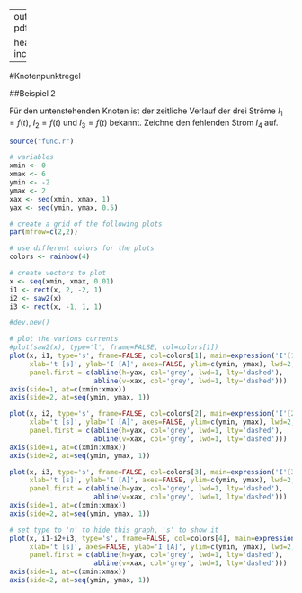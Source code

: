 
---
output: 
  pdf_document

header-includes:
	\usepackage{tikz}
	\usepackage[european]{circuitikz}
---

#Knotenpunktregel

##Beispiel 2

Für den untenstehenden Knoten ist der zeitliche Verlauf der drei Ströme $I_1 = f(t)$, $I_2 = f(t)$ und $I_3 = f(t)$ bekannt.
Zeichne den fehlenden Strom $I_4$ auf.\

\begin{tikzpicture}
	\draw 
	(0,0) to[short, i=$i_1$, -*] (2,0)
	(2,0) to[short, i=$i_2$] (4,0)
	(2,2) to[short, i=$i_3$] (2,0)
	(2,0) to[short, i=$i_4$] (2,-2);
\end{tikzpicture}

```r
source("func.r")

# variables
xmin <- 0
xmax <- 6
ymin <- -2
ymax <- 2
xax <- seq(xmin, xmax, 1)
yax <- seq(ymin, ymax, 0.5)

# create a grid of the following plots
par(mfrow=c(2,2))

# use different colors for the plots
colors <- rainbow(4)

# create vectors to plot
x <- seq(xmin, xmax, 0.01)
i1 <- rect(x, 2, -2, 1)
i2 <- saw2(x)
i3 <- rect(x, -1, 1, 1)

#dev.new()

# plot the various currents
#plot(saw2(x), type='l', frame=FALSE, col=colors[1])
plot(x, i1, type='s', frame=FALSE, col=colors[1], main=expression('I'[1]),
	 xlab='t [s]', ylab='I [A]', axes=FALSE, ylim=c(ymin, ymax), lwd=2,
	 panel.first = c(abline(h=yax, col='grey', lwd=1, lty='dashed'),
					 abline(v=xax, col='grey', lwd=1, lty='dashed')))
axis(side=1, at=c(xmin:xmax))
axis(side=2, at=seq(ymin, ymax, 1))

plot(x, i2, type='s', frame=FALSE, col=colors[2], main=expression('I'[2]),
	 xlab='t [s]', ylab='I [A]', axes=FALSE, ylim=c(ymin, ymax), lwd=2,
	 panel.first = c(abline(h=yax, col='grey', lwd=1, lty='dashed'),
					 abline(v=xax, col='grey', lwd=1, lty='dashed')))
axis(side=1, at=c(xmin:xmax))
axis(side=2, at=seq(ymin, ymax, 1))

plot(x, i3, type='s', frame=FALSE, col=colors[3], main=expression('I'[3]),
	 xlab='t [s]', ylab='I [A]', axes=FALSE, ylim=c(ymin, ymax), lwd=2,
	 panel.first = c(abline(h=yax, col='grey', lwd=1, lty='dashed'),
					 abline(v=xax, col='grey', lwd=1, lty='dashed')))
axis(side=1, at=c(xmin:xmax))
axis(side=2, at=seq(ymin, ymax, 1))

# set type to 'n' to hide this graph, 's' to show it
plot(x, i1-i2+i3, type='s', frame=FALSE, col=colors[4], main=expression('I'[4]),
	 xlab='t [s]', axes=FALSE, ylab='I [A]', ylim=c(ymin, ymax), lwd=2,
	 panel.first = c(abline(h=yax, col='grey', lwd=1, lty='dashed'),
					 abline(v=xax, col='grey', lwd=1, lty='dashed')))
axis(side=1, at=c(xmin:xmax))
axis(side=2, at=seq(ymin, ymax, 1))
```
